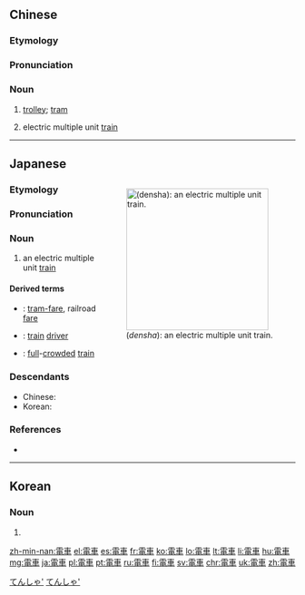 {{also|电车}}
==Chinese==
{{zh-forms|s=电车}}

===Etymology===
{{wasei kango||でんしゃ|tram}}

===Pronunciation===
{{zh-pron
|m=diànchē
|ma=y
|c=din6 ce1
|h=pfs=thien-chhâ
|mn=tiān-chhia
|cat=n
}}

===Noun===
{{zh-noun}}

# [[trolley]]; [[tram]]
# {{lb|zh|Taiwan}} electric multiple unit [[train]]

{{zh-cat|Beginning|Transport}}

----

==Japanese==
<div style="float:right;">
{{wikipedia|lang=ja}}
{{wikipedia|Electric multiple unit}}
[[File:JR East E233 series EMU 1023.JPG|thumb|250px|{{lang|ja|電車}} (''densha''): an electric multiple unit train.]]
</div>

===Etymology===
{{ja-kanjitab|でん|しゃ|yomi=o}}
{{compound|電|tr1=[[den]]|t1=[[electric]]|車|tr2=[[sha]]|t2=[[vehicle]]|lang=ja|sort=てんしゃ'}}

===Pronunciation===
{{ja-pron|でんしゃ|acc=h|acc_ref=NHK,DJR|acc2=a|acc2_ref=NHK,DJR|y=go}}

===Noun===
{{ja-noun|でんしゃ}}

# an electric multiple unit [[train]]

====Derived terms====
{{top2}}
* {{ja-r|電車賃|でんしゃちん}}: [[tram-fare]], railroad [[fare]]
* {{ja-r|電車運転士|でんしゃ うんてんし}}: [[train]] [[driver]]
{{mid2}}
* {{ja-r|満員電車|まんいん でんしゃ}}: [[full]]-[[crowded]] [[train]]
{{bottom}}

===Descendants===
* Chinese: {{zh-l|電車}}
* Korean: {{ko-l|전차}}

===References===
* {{R:OxfordJapanese}}
<references/>

[[Category:Japanese basic words|てんしゃ']]
[[Category:ja:Rail transportation|てんしゃ']]

----

==Korean==
{{ko-hanjatab}}

===Noun===
{{ko-noun|hj|rv=|hangeul=전차}}

# {{hanja form of|전차|streetcar, trolley, tram}}

[[zh-min-nan:電車]]
[[el:電車]]
[[es:電車]]
[[fr:電車]]
[[ko:電車]]
[[lo:電車]]
[[lt:電車]]
[[li:電車]]
[[hu:電車]]
[[mg:電車]]
[[ja:電車]]
[[pl:電車]]
[[pt:電車]]
[[ru:電車]]
[[fi:電車]]
[[sv:電車]]
[[chr:電車]]
[[uk:電車]]
[[zh:電車]]